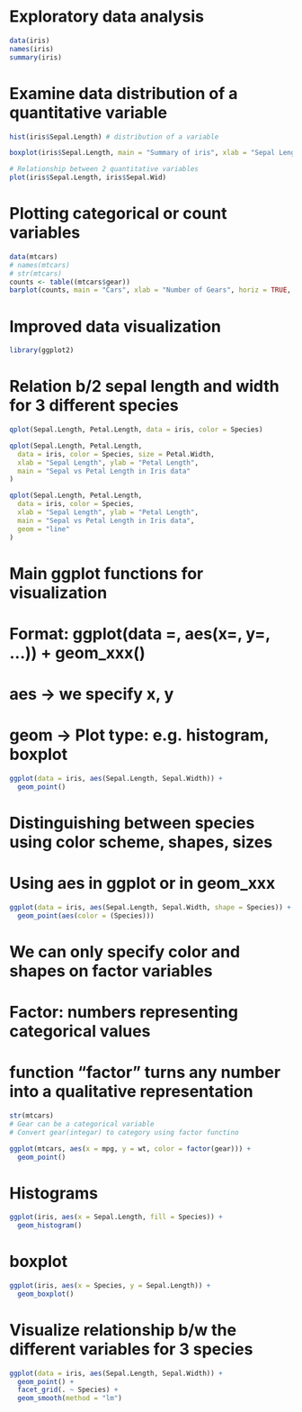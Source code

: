 # Exploratory data analysis
```r
data(iris)
names(iris)
summary(iris)
```
# Examine data distribution of a quantitative variable
```r
hist(iris$Sepal.Length) # distribution of a variable
```
```r
boxplot(iris$Sepal.Length, main = "Summary of iris", xlab = "Sepal Length")
```
```r
# Relationship between 2 quantitative variables
plot(iris$Sepal.Length, iris$Sepal.Wid)
```
# Plotting categorical or count variables
```r
data(mtcars)
# names(mtcars)
# str(mtcars)
counts <- table((mtcars$gear))
barplot(counts, main = "Cars", xlab = "Number of Gears", horiz = TRUE, col = "red")
```


# Improved data visualization
```r
library(ggplot2)
```

# Relation b/2 sepal length and width for 3 different species
```r
qplot(Sepal.Length, Petal.Length, data = iris, color = Species)
```
```r
qplot(Sepal.Length, Petal.Length,
  data = iris, color = Species, size = Petal.Width,
  xlab = "Sepal Length", ylab = "Petal Length",
  main = "Sepal vs Petal Length in Iris data"
)
```
```r
qplot(Sepal.Length, Petal.Length,
  data = iris, color = Species,
  xlab = "Sepal Length", ylab = "Petal Length",
  main = "Sepal vs Petal Length in Iris data",
  geom = "line"
)
```


# Main ggplot functions for visualization
# Format: ggplot(data =, aes(x=, y=, ...)) + geom_xxx()
# aes -> we specify x, y
# geom -> Plot type: e.g. histogram, boxplot
```r
ggplot(data = iris, aes(Sepal.Length, Sepal.Width)) +
  geom_point()
```
# Distinguishing between species using color scheme, shapes, sizes
# Using aes in ggplot or in geom_xxx
```r
ggplot(data = iris, aes(Sepal.Length, Sepal.Width, shape = Species)) +
  geom_point(aes(color = (Species)))
```
# We can only specify color and shapes on factor variables
# Factor: numbers representing categorical values
# function "factor" turns any number into a qualitative representation
```r
str(mtcars)
# Gear can be a categorical variable
# Convert gear(integar) to category using factor functino
```
```r
ggplot(mtcars, aes(x = mpg, y = wt, color = factor(gear))) +
  geom_point()
```
# Histograms
```r
ggplot(iris, aes(x = Sepal.Length, fill = Species)) +
  geom_histogram()
```
# boxplot
```r
ggplot(iris, aes(x = Species, y = Sepal.Length)) +
  geom_boxplot()
```
# Visualize relationship b/w the different variables for 3 species
```r
ggplot(data = iris, aes(Sepal.Length, Sepal.Width)) +
  geom_point() +
  facet_grid(. ~ Species) +
  geom_smooth(method = "lm")
```

